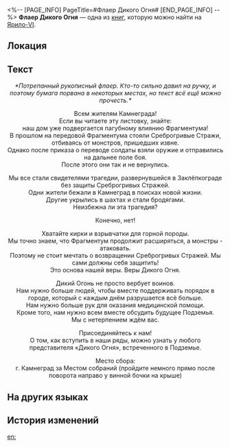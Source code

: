 <%-- [PAGE_INFO]
PageTitle=#Флаер Дикого Огня#
[END_PAGE_INFO] --%>
{{Дополнить}}
{{Книга Инфобокс
|id           = 013
|Название     = 
|Изображение  = Предмет Записи.png
|Мир          = Ярило-VI
|Томов        = 1
|Автор        = <!--нужно добавить-->
|Описание     = Флаер, написанный от руки. Выполнен грубо, но искренне.
|Том1         = {{tx}}
|Источник1    = {{tx|Отсутствует источник}}
|Персонажи    = 
|Фракции      = 
}}
'''Флаер Дикого Огня''' — одна из [[Книги|книг]], которую можно найти на [[Ярило-VI]].

==Локация==
{{Отметка карты|<!--название карты-->|<!--id отметки-->}}

==Текст==
<div align="center">''*Потрепанный рукописный флаер. Кто-то сильно давил на ручку, и поэтому бумага порвана в некоторых местах, но текст всё ещё можно прочесть.*''

Всем жителям Камнеграда!<br />
Если вы читаете эту листовку, знайте:<br />
наш дом уже подвергается пагубному влиянию Фрагментума!<br />
В прошлом на передовой Фрагментума стояли Среброгривые Стражи, отбиваясь от монстров, пришедших извне.<br />
Однако после приказа о переводе солдаты взяли оружие и отправились на дальнее поле боя.<br />
После этого они так и не вернулись.

Мы все стали свидетелями трагедии, развернувшейся в Заклёпкограде без защиты Среброгривых Стражей.<br />
Одни жители бежали в Камнеград в поисках новой жизни.<br />
Другие укрылись в шахтах и стали бродягами.<br />
Неизбежна ли эта трагедия?

Конечно, нет!

Хватайте кирки и взрывчатки для горной породы.<br />
Мы точно знаем, что Фрагментум продолжит расширяться, а монстры - атаковать.<br />
Поэтому не стоит мечтать о возвращении Среброгривых Стражей. Мы сами должны себя защитить!<br />
Это основа нашей веры. Веры Дикого Огня.

Дикий Огонь не просто вербует воинов.<br />
Нам нужно больше людей, чтобы вместе поддерживать порядок в городе, который с каждым днём разрушается всё больше.<br />
Нам нужно больше рук для оказания медицинской помощи.<br />
Кроме того, нам нужно всем вместе обсудить будущее Подземья.<br />
Мы с нетерпением ждём вас.

Присоединяйтесь к нам!<br />
О том, как вступить в наши ряды, можно узнать у любого представителя «Дикого Огня», встреченного в Подземье.

Место сбора:<br />
г. Камнеград за Местом собраний (пройдите немного прямо после поворота направо у винной бочки на крыше)</div>

==На других языках==
{{На других языках
|en   = Wildfire Flier
|zhs  = 地火组织的宣传单
|zht  = 地火組織的宣傳單
|ja   = 地炎組織のチラシ
|ko   = 와일드 파이어 조직 전단지
|es   = Panfleto de Llamarada
|fr   = Dépliant des Feux sauvages
|ru   = Флаер Дикого Огня
|th   = ใบปลิวของ Wildfire
|vi   = Truyền Đơn Của Tổ Chức Lửa Ngầm
|de   = Flyer von Wildfeuer
|id   = Brosur Organisasi Wildfire
|pt   = Panfleto de Fogo Vivo
}}

==История изменений==
{{История изменений|3.5}}

[[en:]]
